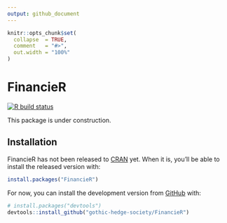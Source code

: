 ```yaml
---
output: github_document
---
```


<!-- README.md is generated from README.Rmd. Please edit that file -->

```r
knitr::opts_chunk$set(
  collapse  = TRUE,
  comment   = "#>",
  out.width = "100%"
)
```

<h1 id="FinancieR-main-title">FinancieR</h1>

<!-- badges: start -->
[![R build status](https://github.com/gothic-hedge-society/FinancieR/workflows/R-CMD-check/badge.svg)](https://github.com/gothic-hedge-society/FinancieR/actions)
<!-- badges: end -->

This package is under construction.

## Installation

FinancieR has not been released to [CRAN](https://CRAN.R-project.org) yet. When it is, you'll be able to install the released version with:

``` r
install.packages("FinancieR")
```

For now, you can install the development version from 
[GitHub](https://github.com/) with:

``` r
# install.packages("devtools")
devtools::install_github("gothic-hedge-society/FinancieR")
```

